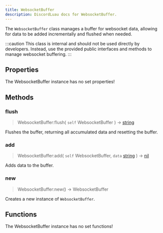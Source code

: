 ```yaml
---
title: WebsocketBuffer
description: DiscordLuau docs for WebsocketBuffer.
---
```

[//]: # (This file was automatically compiled through the Generator luau code under this repository)
[//]: # (if you want to edit the documentation of discord-luau, please write changes)
[//]: # (to the discord-luau repository itself, we extract the comments from discord-luau and translate)
[//]: # (them into markdown files that Nextra can interpret!)

The `WebsocketBuffer` class manages a buffer for websocket data, allowing for data to be added incrementally and flushed when needed.

:::caution
This class is internal and should not be used directly by developers. Instead, use the provided public interfaces and methods to manage websocket buffering.
:::

[//]: # (----- DOCUMENT PROPERTIES ----- )

## Properties

The WebsocketBuffer instance has no set properties!

[//]: # (----- DOCUMENT METHODS ----- )

## Methods

### flush

> WebsocketBuffer:flush( `self` WebsocketBuffer ) ->  [string](https://www.lua.org/pil/2.4.html) 

Flushes the buffer, returning all accumulated data and resetting the buffer.
### add

> WebsocketBuffer:add( `self` WebsocketBuffer, `data` [string](https://www.lua.org/pil/2.4.html) ) -> [nil](https://www.lua.org/pil/2.1.html)

Adds data to the buffer.
### new

> WebsocketBuffer:new() ->  WebsocketBuffer 

Creates a new instance of `WebsocketBuffer`.

[//]: # (----- DOCUMENT FUNCTIONS ----- )

## Functions

The WebsocketBuffer instance has no set functions!

